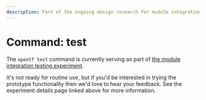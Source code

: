 ```yaml
---
description: Part of the ongoing design research for module integration testing.
---
```


# Command: test

The `opentf test` command is currently serving as part of
[the module integration testing experiment](/opentf/language/modules/testing-experiment).

It's not ready for routine use, but if you'd be interested in trying the
prototype functionality then we'd love to hear your feedback. See the
experiment details page linked above for more information.
